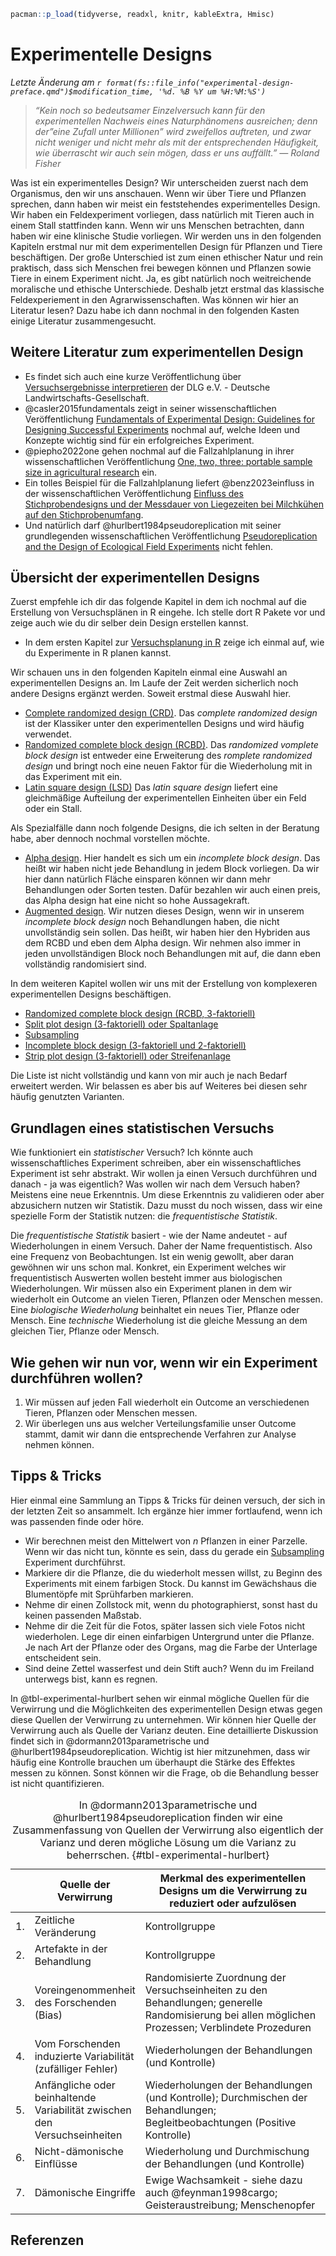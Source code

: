 ```r
pacman::p_load(tidyverse, readxl, knitr, kableExtra, Hmisc)
```

# Experimentelle Designs

*Letzte Änderung am `r format(fs::file_info("experimental-design-preface.qmd")$modification_time, '%d. %B %Y um %H:%M:%S')`*

> *"Kein noch so bedeutsamer Einzelversuch kann für den experimentellen Nachweis eines Naturphänomens ausreichen; denn der"eine Zufall unter Millionen" wird zweifellos auftreten, und zwar nicht weniger und nicht mehr als mit der entsprechenden Häufigkeit, wie überrascht wir auch sein mögen, dass er uns auffällt." --- Roland Fisher*

Was ist ein experimentelles Design? Wir unterscheiden zuerst nach dem Organismus, den wir uns anschauen. Wenn wir über Tiere und Pflanzen sprechen, dann haben wir meist ein feststehendes experimentelles Design. Wir haben ein Feldexperiment vorliegen, dass natürlich mit Tieren auch in einem Stall stattfinden kann. Wenn wir uns Menschen betrachten, dann haben wir eine klinische Studie vorliegen. Wir werden uns in den folgenden Kapiteln erstmal nur mit dem experimentellen Design für Pflanzen und Tiere beschäftigen. Der große Unterschied ist zum einen ethischer Natur und rein praktisch, dass sich Menschen frei bewegen können und Pflanzen sowie Tiere in einem Experiment nicht. Ja, es gibt natürlich noch weitreichende moralische und ethische Unterschiede. Deshalb jetzt erstmal das klassische Feldexperiement in den Agrarwissenschaften. Was können wir hier an Literatur lesen? Dazu habe ich dann nochmal in den folgenden Kasten einige Literatur zusammengesucht.

::: callout-tip
## Weitere Literatur zum experimentellen Design

-   Es findet sich auch eine kurze Veröffentlichung über [Versuchsergebnisse interpretieren](https://www.dlg.org/de/landwirtschaft/themen/pflanzenbau/pflanzenernaehrung/dlg-kompakt-3-2021) der DLG e.V. - Deutsche Landwirtschafts-Gesellschaft.
-   @casler2015fundamentals zeigt in seiner wissenschaftlichen Veröffentlichung [Fundamentals of Experimental Design: Guidelines for Designing Successful Experiments](https://acsess.onlinelibrary.wiley.com/doi/10.2134/agronj2013.0114) nochmal auf, welche Ideen und Konzepte wichtig sind für ein erfolgreiches Experiment.
-   @piepho2022one gehen nochmal auf die Fallzahlplanung in ihrer wissenschaftlichen Veröffentlichung [One, two, three: portable sample size in agricultural research](https://www.cambridge.org/core/journals/journal-of-agricultural-science/article/one-two-three-portable-sample-size-in-agricultural-research/0CDCF73CA7B2AB585E00D460D482C2FD) ein.
-   Ein tolles Beispiel für die Fallzahlplanung liefert @benz2023einfluss in der wissenschaftlichen Veröffentlichung [Einfluss des Stichprobendesigns und der Messdauer von Liegezeiten bei Milchkühen auf den Stichprobenumfang](http://landtechnik-online.eu/landtechnik/article/view/3301).
-   Und natürlich darf @hurlbert1984pseudoreplication mit seiner grundlegenden wissenschaftlichen Veröffentlichung [Pseudoreplication and the Design of Ecological Field Experiments](https://esajournals.onlinelibrary.wiley.com/doi/abs/10.2307/1942661) nicht fehlen.
:::

## Übersicht der experimentellen Designs

Zuerst empfehle ich dir das folgende Kapitel in dem ich nochmal auf die Erstellung von Versuchsplänen in R eingehe. Ich stelle dort R Pakete vor und zeige auch wie du dir selber dein Design erstellen kannst.

-   In dem ersten Kapitel zur [Versuchsplanung in R](#sec-experimental-design-r) zeige ich einmal auf, wie du Experimente in R planen kannst.

Wir schauen uns in den folgenden Kapiteln einmal eine Auswahl an experimentellen Designs an. Im Laufe der Zeit werden sicherlich noch andere Designs ergänzt werden. Soweit erstmal diese Auswahl hier.

-   [Complete randomized design (CRD)](#sec-crd). Das *complete randomized design* ist der Klassiker unter den experimentellen Designs und wird häufig verwendet.
-   [Randomized complete block design (RCBD)](#sec-rcbd). Das *randomized vomplete block design* ist entweder eine Erweiterung des *romplete randomized design* und bringt noch eine neuen Faktor für die Wiederholung mit in das Experiment mit ein.
-   [Latin square design (LSD)](#sec-lsd) Das *latin square design* liefert eine gleichmäßige Aufteilung der experimentellen Einheiten über ein Feld oder ein Stall.

Als Spezialfälle dann noch folgende Designs, die ich selten in der Beratung habe, aber dennoch nochmal vorstellen möchte.

-   [Alpha design](#sec-alpha). Hier handelt es sich um ein *incomplete block design*. Das heißt wir haben nicht jede Behandlung in jedem Block vorliegen. Da wir hier dann natürlich Fläche einsparen können wir dann mehr Behandlungen oder Sorten testen. Dafür bezahlen wir auch einen preis, das Alpha design hat eine nicht so hohe Aussagekraft.
-   [Augmented design](#sec-augment). Wir nutzen dieses Design, wenn wir in unserem *incomplete block design* noch Behandlungen haben, die nicht unvollständig sein sollen. Das heißt, wir haben hier den Hybriden aus dem RCBD und eben dem Alpha design. Wir nehmen also immer in jeden unvollständigen Block noch Behandlungen mit auf, die dann eben vollständig randomisiert sind.

In dem weiteren Kapitel wollen wir uns mit der Erstellung von komplexeren experimentellen Designs beschäftigen.

-   [Randomized complete block design (RCBD, 3-faktoriell)](#sec-rcbd-3fac)
-   [Split plot design (3-faktoriell) oder Spaltanlage](#sec-split)
-   [Subsampling](#sec-subsampling)
-   [Incomplete block design (3-faktoriell und 2-faktoriell)](#sec-incomplete)
-   [Strip plot design (3-faktoriell) oder Streifenanlage](#sec-strip-plot)

Die Liste ist nicht vollständig und kann von mir auch je nach Bedarf erweitert werden. Wir belassen es aber bis auf Weiteres bei diesen sehr häufig genutzten Varianten.

## Grundlagen eines statistischen Versuchs

Wie funktioniert ein *statistischer* Versuch? Ich könnte auch wissenschaftliches Experiment schreiben, aber ein wissenschaftliches Experiment ist sehr abstrakt. Wir wollen ja einen Versuch durchführen und danach - ja was eigentlich? Was wollen wir nach dem Versuch haben? Meistens eine neue Erkenntnis. Um diese Erkenntnis zu validieren oder aber abzusichern nutzen wir Statistik. Dazu musst du noch wissen, dass wir eine spezielle Form der Statistik nutzen: die *frequentistische Statistik*.

Die *frequentistische Statistik* basiert - wie der Name andeutet - auf Wiederholungen in einem Versuch. Daher der Name frequentistisch. Also eine Frequenz von Beobachtungen. Ist ein wenig gewollt, aber daran gewöhnen wir uns schon mal. Konkret, ein Experiment welches wir frequentistisch Auswerten wollen besteht immer aus biologischen Wiederholungen. Wir müssen also ein Experiment planen in dem wir wiederholt ein Outcome an vielen Tieren, Pflanzen oder Menschen messen. Eine *biologische Wiederholung* beinhaltet ein neues Tier, Pflanze oder Mensch. Eine *technische* Wiederholung ist die gleiche Messung an dem gleichen Tier, Pflanze oder Mensch.

::: callout-note
## Wie gehen wir nun vor, wenn wir ein Experiment durchführen wollen?

1)  Wir müssen auf jeden Fall wiederholt ein Outcome an verschiedenen Tieren, Pflanzen oder Menschen messen.
2)  Wir überlegen uns aus welcher Verteilungsfamilie unser Outcome stammt, damit wir dann die entsprechende Verfahren zur Analyse nehmen können.
:::

## Tipps & Tricks

Hier einmal eine Sammlung an Tipps & Tricks für deinen versuch, der sich in der letzten Zeit so ansammelt. Ich ergänze hier immer fortlaufend, wenn ich was passenden finde oder höre.

-   Wir berechnen meist den Mittelwert von $n$ Pflanzen in einer Parzelle. Wenn wir das nicht tun, könnte es sein, dass du gerade ein [Subsampling](#sec-subsampling) Experiment durchführst.
-   Markiere dir die Pflanze, die du wiederholt messen willst, zu Beginn des Experiments mit einem farbigen Stock. Du kannst im Gewächshaus die Blumentöpfe mit Sprühfarben markieren.
-   Nehme dir einen Zollstock mit, wenn du photographierst, sonst hast du keinen passenden Maßstab.
-   Nehme dir die Zeit für die Fotos, später lassen sich viele Fotos nicht wiederholen. Lege dir einen einfarbigen Untergrund unter die Pflanze. Je nach Art der Pflanze oder des Organs, mag die Farbe der Unterlage entscheident sein.
-   Sind deine Zettel wasserfest und dein Stift auch? Wenn du im Freiland unterwegs bist, kann es regnen.

In @tbl-experimental-hurlbert sehen wir einmal mögliche Quellen für die Verwirrung und die Möglichkeiten des experimentellen Design etwas gegen diese Quellen der Verwirrung zu unternehmen. Wir können hier Quelle der Verwirrung auch als Quelle der Varianz deuten. Eine detaillierte Diskussion findet sich in @dormann2013parametrische und @hurlbert1984pseudoreplication. Wichtig ist hier mitzunehmen, dass wir häufig eine Kontrolle brauchen um überhaupt die Stärke des Effektes messen zu können. Sonst können wir die Frage, ob die Behandlung besser ist nicht quantifizieren.

|     | Quelle der Verwirrung                                                     | Merkmal des experimentellen Designs um die Verwirrung zu reduziert oder aufzulösen                                                                |
|-----|---------------------------------------------------------------------------|---------------------------------------------------------------------------------------------------------------------------------------------------|
| 1\. | Zeitliche Veränderung                                                     | Kontrollgruppe                                                                                                                                    |
| 2\. | Artefakte in der Behandlung                                               | Kontrollgruppe                                                                                                                                    |
| 3\. | Voreingenommenheit des Forschenden (Bias)                                 | Randomisierte Zuordnung der Versuchseinheiten zu den Behandlungen; generelle Randomisierung bei allen möglichen Prozessen; Verblindete Prozeduren |
| 4\. | Vom Forschenden induzierte Variabilität (zufälliger Fehler)               | Wiederholungen der Behandlungen (und Kontrolle)                                                                                                   |
| 5\. | Anfängliche oder beinhaltende Variabilität zwischen den Versuchseinheiten | Wiederholungen der Behandlungen (und Kontrolle); Durchmischen der Behandlungen; Begleitbeobachtungen (Positive Kontrolle)                         |
| 6\. | Nicht-dämonische Einflüsse                                                | Wiederholung und Durchmischung der Behandlungen (und Kontrolle)                                                                                   |
| 7\. | Dämonische Eingriffe                                                      | Ewige Wachsamkeit - siehe dazu auch @feynman1998cargo; Geisteraustreibung; Menschenopfer                                                          |

: In @dormann2013parametrische und @hurlbert1984pseudoreplication finden wir eine Zusammenfassung von Quellen der Verwirrung also eigentlich der Varianz und deren mögliche Lösung um die Varianz zu beherrschen. {#tbl-experimental-hurlbert}

## Referenzen {.unnumbered}
